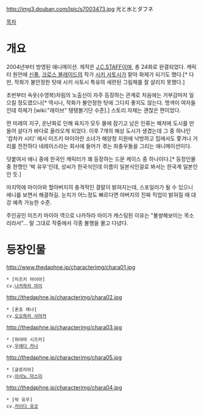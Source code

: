 http://img3.douban.com/lpic/s7003473.jpg
光と水とダフネ

[[목차]]

= 개요 =
2004년부터 방영된 애니메이션. 제작은 [[J.C.STAFF]]이며, 총 24화로 완결되었다.
캐릭터 원안에 [[신풍]], [[크로스 블레이드]]의 작가 [[시키 사토시]]가 맡아 화제가 되기도 했다.[* 다만, 작화가 불안정한 탓에 시키 사토시 특유의 세련된 그림체를 잘 살리지 못했다.]

초반부터 속옷(수영복)차림의 노출신이 자주 등장하는 관계로 처음에는 거부감마저 일으킬 정도였으나[* 역시나, 작화가 불안정한 탓에 그다지 좋지도 않는다. 명색이 여자들인데 하체가 [wiki:"레이브" 탱탱볼기단 수준].] 스토리 자체는 괜찮은 편이었다.

먼 미래의 지구, 온난화로 인해 육지가 모두 물에 잠기고 남은 인류는 해저에 도시를 만들어 살다가 바다로 올라오게 되었다. 이후 7개의 해상 도시가 생겼는데 그 중 하나인 '캄차카 시티' 에서 미즈키 마이아란 소녀가 해양청 지원에 낙방하고 집에서도 쫓겨나 거리를 전전하다 네레이스라는 회사에 들어가 겪는 좌충우돌을 그리는 애니메이션이다.

덧붙여서 애니 중에 한국인 캐릭터가 꽤 등장하는 드문 케이스 중 하나이다.[* 등장인물 중 한명인 '박 유우'인데, 성씨가 한국식인데 이름이 일본식인걸로 봐서는 한국계 일본인인 듯.]

마지막에 마이아와 할아버지의 충격적인 결말이 밝혀지는데, 스포일러가 될 수 있으니 애니를 보면서 해결하길. 눈치가 어느정도 빠르다면 아버지의 진짜 직업이 밝혀질 때 대강 예측 가능한 수준.

주인공인 미즈키 마이아 역으로 나카하라 마이가 캐스팅된 이유는 "불쌍해보이는 목소리라서"... 말 그대로 작중에서 각종 불행을 몰고 다녔다.

= 등장인물 =
http://www.thedaphne.jp/characterimg/chara01.jpg
 * [미즈키 마이아]
 cv.[[나카하라 마이]]

http://thedaphne.jp/characterimg/chara02.jpg
 * [혼죠 레나]
 cv.[[오오하라 사야카]]

http://thedaphne.jp/characterimg/chara03.jpg
 * [하야마 시즈카]
 cv.[[우에다 카나]]

http://thedaphne.jp/characterimg/chara05.jpg
 * [글로리아]
 cv.[[아사노 마스미]]

http://thedaphne.jp/characterimg/chara04.jpg
 * [박 유우]
 cv.[[카이다 유코]]
